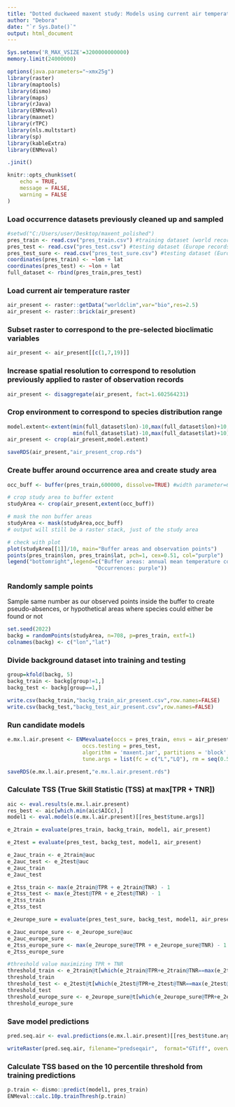---
title: "Dotted duckweed maxent study: Models using current air temperatures (rmd file #3)"
author: "Debora"
date: "`r Sys.Date()`"
output: html_document
---

```{r setup, include=FALSE}
Sys.setenv('R_MAX_VSIZE'=3200000000000)
memory.limit(24000000)

options(java.parameters="~xmx25g")
library(raster)
library(maptools)
library(dismo)
library(maps)
library(rJava)
library(ENMeval)
library(maxnet)
library(rTPC)
library(nls.multstart)
library(sp)
library(kableExtra)
library(ENMeval)

.jinit()

knitr::opts_chunk$set(
	echo = TRUE,
	message = FALSE,
	warning = FALSE
)
```

### Load occurrence datasets previously cleaned up and sampled
```{r include=FALSE}
#setwd("C:/Users/user/Desktop/maxent_polished")
pres_train <- read.csv("pres_train.csv") #training dataset (world records)
pres_test <- read.csv("pres_test.csv") #testing dataset (Europe records: exact and inexact coordinates)
pres_test_sure <- read.csv("pres_test_sure.csv") #testing dataset (Europe records: exact locations only)
coordinates(pres_train) <- ~lon + lat
coordinates(pres_test) <- ~lon + lat
full_dataset <- rbind(pres_train,pres_test)
```

### Load current air temperature raster
```{r echo=TRUE, message=FALSE, warning=FALSE}
air_present <- raster::getData("worldclim",var="bio",res=2.5)
air_present <- raster::brick(air_present)
```

### Subset raster to correspond to the pre-selected bioclimatic variables
```{r}
air_present <- air_present[[c(1,7,19)]]
```

### Increase spatial resolution to correspond to resolution previously applied to raster of observation records
```{r}
air_present <- disaggregate(air_present, fact=1.602564231)
```

### Crop environment to correspond to species distribution range
```{r message=FALSE, warning=FALSE}
model.extent<-extent(min(full_dataset$lon)-10,max(full_dataset$lon)+10,
                     min(full_dataset$lat)-10,max(full_dataset$lat)+10)
air_present <- crop(air_present,model.extent)

saveRDS(air_present,"air_present_crop.rds")
```

### Create buffer around occurrence area and create study area 
```{r echo=TRUE, message=FALSE, warning=FALSE}
occ_buff <- buffer(pres_train,600000, dissolve=TRUE) #width parameter=600000m = 600km

# crop study area to buffer extent
studyArea <- crop(air_present,extent(occ_buff))  

# mask the non buffer areas
studyArea <- mask(studyArea,occ_buff)
# output will still be a raster stack, just of the study area

# check with plot
plot(studyArea[[1]]/10, main="Buffer areas and observation points") 
points(pres_train$lon, pres_train$lat, pch=1, cex=0.51, col="purple")
legend("bottomright",legend=c("Buffer areas: annual mean temperature coloring", 
                            "Occurrences: purple"))
```

### Randomly sample points 
Sample same number as our observed points inside the buffer to create pseudo-absences, or hypothetical areas where species could either be found or not
```{r echo=TRUE, message=FALSE, warning=FALSE}
set.seed(2022)
backg = randomPoints(studyArea, n=708, p=pres_train, extf=1)
colnames(backg) <- c("lon","lat")
```

### Divide background dataset into training and testing
```{r echo=TRUE, message=FALSE, warning=FALSE}
group=kfold(backg, 5)
backg_train <- backg[group!=1,]
backg_test <- backg[group==1,]

write.csv(backg_train,"backg_train_air_present.csv",row.names=FALSE)
write.csv(backg_test,"backg_test_air_present.csv",row.names=FALSE)
```

### Run candidate models
```{r}
e.mx.l.air.present <- ENMevaluate(occs = pres_train, envs = air_present, bg = backg_train,
                        occs.testing = pres_test,
                        algorithm = 'maxent.jar', partitions = 'block', 
                        tune.args = list(fc = c("L","LQ"), rm = seq(0.5, 4, by = 0.5)))

saveRDS(e.mx.l.air.present,"e.mx.l.air.present.rds")
```


### Calculate TSS (True Skill Statistic (TSS) at max[TPR + TNR])
```{r}
aic <- eval.results(e.mx.l.air.present)
res_best <- aic[which.min(aic$AICc),]
model1 <- eval.models(e.mx.l.air.present)[[res_best$tune.args]]

e_2train = evaluate(pres_train, backg_train, model1, air_present)

e_2test = evaluate(pres_test, backg_test, model1, air_present)

e_2auc_train <- e_2train@auc
e_2auc_test <- e_2test@auc
e_2auc_train  
e_2auc_test

e_2tss_train <- max(e_2train@TPR + e_2train@TNR) - 1
e_2tss_test <- max(e_2test@TPR + e_2test@TNR) - 1
e_2tss_train  
e_2tss_test

e_2europe_sure = evaluate(pres_test_sure, backg_test, model1, air_present)

e_2auc_europe_sure <- e_2europe_sure@auc
e_2auc_europe_sure  
e_2tss_europe_sure <- max(e_2europe_sure@TPR + e_2europe_sure@TNR) - 1
e_2tss_europe_sure

#threshold value maximizing TPR + TNR
threshold_train <- e_2train@t[which(e_2train@TPR+e_2train@TNR==max(e_2train@TPR+e_2train@TNR))]
threshold_train
threshold_test <- e_2test@t[which(e_2test@TPR+e_2test@TNR==max(e_2test@TPR+e_2test@TNR))]
threshold_test
threshold_europe_sure <- e_2europe_sure@t[which(e_2europe_sure@TPR+e_2europe_sure@TNR==max(e_2europe_sure@TPR+e_2europe_sure@TNR))]
threshold_europe_sure
```


### Save model predictions
```{r}
pred.seq.air <- eval.predictions(e.mx.l.air.present)[[res_best$tune.args]]

writeRaster(pred.seq.air, filename="predseqair",  format="GTiff", overwrite=TRUE)
```


### Calculate TSS based on the 10 percentile threshold from training predictions
```{r}
p.train <- dismo::predict(model1, pres_train)
ENMeval::calc.10p.trainThresh(p.train)
```
